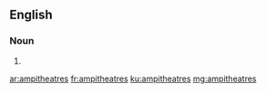 ==English==

===Noun===
{{head|en|misspelling}}

# {{misspelling of|amphitheatres|lang=en}}

[[ar:ampitheatres]]
[[fr:ampitheatres]]
[[ku:ampitheatres]]
[[mg:ampitheatres]]